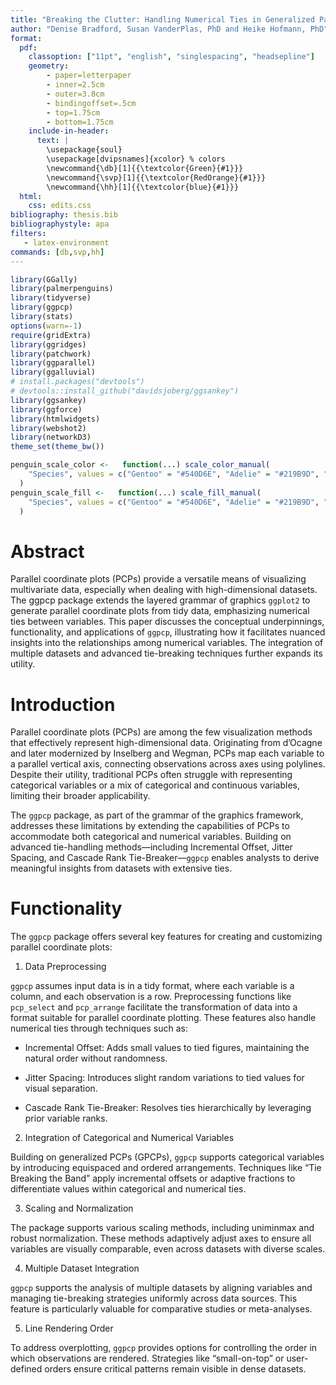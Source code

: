 ```yaml
---
title: "Breaking the Clutter: Handling Numerical Ties in Generalized Parallel Coordinate Plots"
author: "Denise Bradford, Susan VanderPlas, PhD and Heike Hofmann, PhD"
format: 
  pdf:
    classoption: ["11pt", "english", "singlespacing", "headsepline"]
    geometry:
        - paper=letterpaper
        - inner=2.5cm
        - outer=3.8cm
        - bindingoffset=.5cm
        - top=1.75cm
        - bottom=1.75cm
    include-in-header:
      text: |
        \usepackage{soul}
        \usepackage[dvipsnames]{xcolor} % colors
        \newcommand{\db}[1]{{\textcolor{Green}{#1}}}
        \newcommand{\svp}[1]{{\textcolor{RedOrange}{#1}}}
        \newcommand{\hh}[1]{{\textcolor{blue}{#1}}}
  html:
    css: edits.css
bibliography: thesis.bib
bibliographystyle: apa
filters:
   - latex-environment
commands: [db,svp,hh]
---
```


```r
library(GGally)
library(palmerpenguins)
library(tidyverse)
library(ggpcp)
library(stats)
options(warn=-1)
require(gridExtra)
library(ggridges)
library(patchwork)
library(ggparallel)
library(ggalluvial)
# install.packages("devtools")
# devtools::install_github("davidsjoberg/ggsankey")
library(ggsankey)
library(ggforce)
library(htmlwidgets)
library(webshot2)
library(networkD3)
theme_set(theme_bw())

penguin_scale_color <-   function(...) scale_color_manual(
    "Species", values = c("Gentoo" = "#540D6E", "Adelie" = "#219B9D", "Chinstrap" = "#FF8000", ...)
  )  
penguin_scale_fill <-   function(...) scale_fill_manual(
    "Species", values = c("Gentoo" = "#540D6E", "Adelie" = "#219B9D", "Chinstrap" = "#FF8000", ...)
  )  
```

# Abstract

Parallel coordinate plots (PCPs) provide a versatile means of visualizing multivariate data, especially when dealing with high-dimensional datasets. 
The ggpcp package extends the layered grammar of graphics `ggplot2` to generate parallel coordinate plots from tidy data, emphasizing numerical ties between variables. 
This paper discusses the conceptual underpinnings, functionality, and applications of `ggpcp`, illustrating how it facilitates nuanced insights into the relationships among numerical variables. 
The integration of multiple datasets and advanced tie-breaking techniques further expands its utility.

# Introduction

Parallel coordinate plots (PCPs) are among the few visualization methods that effectively represent high-dimensional data. 
Originating from d’Ocagne and later modernized by Inselberg and Wegman, PCPs map each variable to a parallel vertical axis, connecting observations across axes using polylines. 
Despite their utility, traditional PCPs often struggle with representing categorical variables or a mix of categorical and continuous variables, limiting their broader applicability.

The `ggpcp` package, as part of the grammar of the graphics framework, addresses these limitations by extending the capabilities of PCPs to accommodate both categorical and numerical variables. 
Building on advanced tie-handling methods—including Incremental Offset, Jitter Spacing, and Cascade Rank Tie-Breaker—`ggpcp` enables analysts to derive meaningful insights from datasets with extensive ties.

# Functionality

The `ggpcp` package offers several key features for creating and customizing parallel coordinate plots:

1. Data Preprocessing

`ggpcp` assumes input data is in a tidy format, where each variable is a column, and each observation is a row. 
Preprocessing functions like `pcp_select` and `pcp_arrange` facilitate the transformation of data into a format suitable for parallel coordinate plotting. 
These features also handle numerical ties through techniques such as:

  - Incremental Offset: Adds small values to tied figures, maintaining the natural order without randomness.

  - Jitter Spacing: Introduces slight random variations to tied values for visual separation.

  - Cascade Rank Tie-Breaker: Resolves ties hierarchically by leveraging prior variable ranks.

2. Integration of Categorical and Numerical Variables

Building on generalized PCPs (GPCPs), `ggpcp` supports categorical variables by introducing equispaced and ordered arrangements. 
Techniques like "Tie Breaking the Band" apply incremental offsets or adaptive fractions to differentiate values within categorical and numerical ties.

3. Scaling and Normalization

The package supports various scaling methods, including uniminmax and robust normalization. 
These methods adaptively adjust axes to ensure all variables are visually comparable, even across datasets with diverse scales.

4. Multiple Dataset Integration

`ggpcp` supports the analysis of multiple datasets by aligning variables and managing tie-breaking strategies uniformly across data sources. 
This feature is particularly valuable for comparative studies or meta-analyses.

5. Line Rendering Order

To address overplotting, `ggpcp` provides options for controlling the order in which observations are rendered. 
Strategies like "small-on-top" or user-defined orders ensure critical patterns remain visible in dense datasets.


